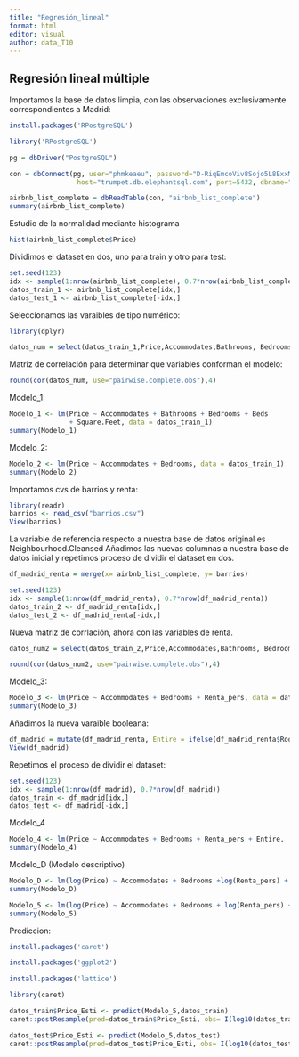 ---
title: "Regresión_lineal"
format: html
editor: visual
author: data_T10
---

## Regresión lineal múltiple

Importamos la base de datos limpia, con las observaciones exclusivamente correspondientes a Madrid:

```{r}
install.packages('RPostgreSQL')
```

```{r}
library('RPostgreSQL')

pg = dbDriver("PostgreSQL")

con = dbConnect(pg, user="phmkeaeu", password="D-RiqEmcoViv8Sojo5L8ExxM9ufa0mkV",
                 host="trumpet.db.elephantsql.com", port=5432, dbname="phmkeaeu")

airbnb_list_complete = dbReadTable(con, "airbnb_list_complete")
summary(airbnb_list_complete)

```

Estudio de la normalidad mediante histograma

```{r}
hist(airbnb_list_complete$Price)
```

Dividimos el dataset en dos, uno para train y otro para test:

```{r}
set.seed(123)
idx <- sample(1:nrow(airbnb_list_complete), 0.7*nrow(airbnb_list_complete))
datos_train_1 <- airbnb_list_complete[idx,]
datos_test_1 <- airbnb_list_complete[-idx,]
```

Seleccionamos las varaibles de tipo numérico:

```{r}
library(dplyr)
```

```{r}
datos_num = select(datos_train_1,Price,Accommodates,Bathrooms, Bedrooms, Beds,Square.Feet,Review.Scores.Rating)
```

Matriz de correlación para determinar que variables conforman el modelo:

```{r}
round(cor(datos_num, use="pairwise.complete.obs"),4)
```

Modelo_1:

```{r}
Modelo_1 <- lm(Price ~ Accommodates + Bathrooms + Bedrooms + Beds 
               + Square.Feet, data = datos_train_1)
summary(Modelo_1)
```

Modelo_2:

```{r}
Modelo_2 <- lm(Price ~ Accommodates + Bedrooms, data = datos_train_1)
summary(Modelo_2)
```

Importamos cvs de barrios y renta:

```{r}
library(readr)
barrios <- read_csv("barrios.csv")
View(barrios)
```

La variable de referencia respecto a nuestra base de datos original es Neighbourhood.Cleansed Añadimos las nuevas columnas a nuestra base de datos inicial y repetimos proceso de dividir el dataset en dos.

```{r}
df_madrid_renta = merge(x= airbnb_list_complete, y= barrios)
```

```{r}
set.seed(123)
idx <- sample(1:nrow(df_madrid_renta), 0.7*nrow(df_madrid_renta))
datos_train_2 <- df_madrid_renta[idx,]
datos_test_2 <- df_madrid_renta[-idx,]
```

Nueva matriz de corrlación, ahora con las variables de renta.

```{r}
datos_num2 = select(datos_train_2,Price,Accommodates,Bathrooms, Bedrooms, Beds,Square.Feet,Renta_pers, Renta_hogar)
```

```{r}
round(cor(datos_num2, use="pairwise.complete.obs"),4)
```

Modelo_3:

```{r}
Modelo_3 <- lm(Price ~ Accommodates + Bedrooms + Renta_pers, data = datos_train_2)
summary(Modelo_3)
```

Añadimos la nueva varaible booleana:

```{r}
df_madrid = mutate(df_madrid_renta, Entire = ifelse(df_madrid_renta$Room.Type == "Entire home/apt",1,0),)
View(df_madrid)
```

Repetimos el proceso de dividir el dataset:

```{r}
set.seed(123)
idx <- sample(1:nrow(df_madrid), 0.7*nrow(df_madrid))
datos_train <- df_madrid[idx,]
datos_test <- df_madrid[-idx,]
```

Modelo_4

```{r}
Modelo_4 <- lm(Price ~ Accommodates + Bedrooms + Renta_pers + Entire,  data = datos_train)
summary(Modelo_4)
```

Modelo_D (Modelo descriptivo)

```{r}
Modelo_D <- lm(log(Price) ~ Accommodates + Bedrooms +log(Renta_pers) + Entire, data = df_madrid )
summary(Modelo_D)
```

```{r}
Modelo_5 <- lm(log(Price) ~ Accommodates + Bedrooms + log(Renta_pers) + Entire, data = datos_train)
summary(Modelo_5)
```

Prediccion:

```{r}
install.packages('caret')
```

```{r}
install.packages('ggplot2')
```

```{r}
install.packages('lattice')
```

```{r}
library(caret)
```

```{r}
datos_train$Price_Esti <- predict(Modelo_5,datos_train)
caret::postResample(pred=datos_train$Price_Esti, obs= I(log10(datos_train$Price)))
```

```{r}
datos_test$Price_Esti <- predict(Modelo_5,datos_test)
caret::postResample(pred=datos_test$Price_Esti, obs= I(log10(datos_test$Price)))
```

